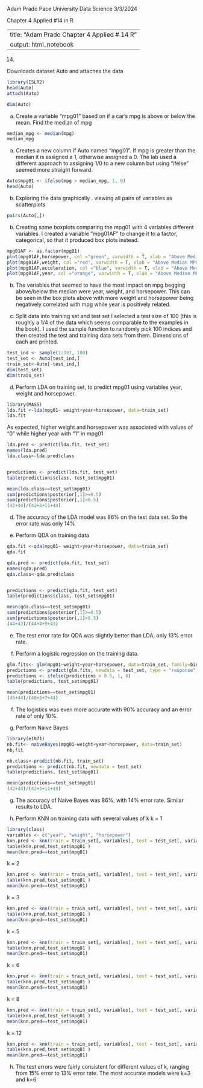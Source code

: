 Adam Prado
Pace University Data Science
3/3/2024

Chapter 4 Applied #14 in R

---
title: "Adam Prado Chapter 4 Applied # 14 R"
output: html_notebook
---

14)

Downloads dataset Auto and attaches the data
```{r}
library(ISLR2)
head(Auto)
attach(Auto)

```
```{r}
dim(Auto)
```
a) Create a variable "mpg01" based on if a car's mpg is above or below the mean.
Find the median of mpg
```{r}
median_mpg <- median(mpg)
median_mpg
```
a) Creates a new column if Auto named "mpg01".  If mpg is greater than the median it is assigned a 1, otherwise assigned a 0.  The lab used a different approach to assigning 1/0 to a new column but using "ifelse" seemed more straight forward.
```{r}
Auto$mpg01 <- ifelse(mpg > median_mpg, 1, 0)
head(Auto)
```

b) Exploring the data graphically .
viewing all pairs of variables as scatterplots
```{r}
pairs(Auto[,])
```
b) Creating some boxplots comparing the mpg01 with 4 variables different variables. 
I created a variable "mpg01AF" to change it to a factor, categorical, so that it produced box plots instead.
```{r}
mpg01AF <- as.factor(mpg01)
plot(mpg01AF,horsepower, col ="green", varwidth = T, xlab = "Above Median MPG", ylab="Horsepower", main = "Above median mpg vs horsepower")
plot(mpg01AF,weight, col ="red", varwidth = T, xlab = "Above Median MPG", ylab="weight", main = "Above median mpg vs weight")
plot(mpg01AF,acceleration, col ="blue", varwidth = T, xlab = "Above Median MPG", ylab="Acceleration", main = "Above median mpg vs acceleration")
plot(mpg01AF,year, col ="orange", varwidth = T, xlab = "Above Median MPG", ylab="year", main = "Above median mpg vs year")

```
b) The variables that seemed to have the most impact on mpg begging above/below the median were year, weight, and horsepower.  This can be seen in the box plots above with more weight and horsepower being negatively correlated with mpg while year is positively related.

c) Split data into training set and test set
I selected a test size of 100 (this is roughly a 1/4 of the data which seems comparable to the examples in the book).  I used the sample function to randomly pick 100 indices and then created the test and training data sets from them.  Dimensions of each are printed.
```{r}
test_ind <- sample(1:397, 100)
test_set <- Auto[test_ind,]
train_set<-Auto[-test_ind,]
dim(test_set)
dim(train_set)
```
d) Perform LDA on training set, to predict mpg01 using variables year, weight and horsepower.
```{r}
library(MASS)
lda.fit <-lda(mpg01~ weight+year+horsepower, data=train_set)
lda.fit
```
As expected, higher weight and horsepower was associated with values of "0" while higher year with "1" in mpg01

```{r}
lda.pred <- predict(lda.fit, test_set)
names(lda.pred)
lda.class<-lda.pred$class


predictions <- predict(lda.fit, test_set)
table(predictions$class, test_set$mpg01)

```
```{r}
mean(lda.class==test_set$mpg01)
sum(predictions$posterior[,1]>=0.5)
sum(predictions$posterior[,1]<0.5)
(42+44)/(42+3+11+44)
```
d) The accuracy of the LDA model was 86% on the test data set.  So the error rate was only 14%

e) Perform QDA on training data
```{r}
qda.fit <-qda(mpg01~ weight+year+horsepower, data=train_set)
qda.fit
```
```{r}
qda.pred <- predict(qda.fit, test_set)
names(qda.pred)
qda.class<-qda.pred$class


predictions <- predict(qda.fit, test_set)
table(predictions$class, test_set$mpg01)
```
```{r}
mean(qda.class==test_set$mpg01)
sum(predictions$posterior[,1]>=0.5)
sum(predictions$posterior[,1]<0.5)
(44+43)/(44+4+9+43)
```
e)  The test error rate for QDA was slightly better than LDA, only 13% error rate.

f) Perform a logistic regression on the training data.
```{r}
glm.fits<- glm(mpg01~weight+year+horsepower, data=train_set, family=binomial)
predictions <- predict(glm.fits, newdata = test_set, type = "response")
predictions <- ifelse(predictions > 0.5, 1, 0)
table(predictions, test_set$mpg01)
```

```{r}
mean(predictions==test_set$mpg01)
(46+44)/(46+3+7+44)
```
f)  The logistics was even more accurate with 90% accuracy and an error rate of only 10%.

g)  Perform Naive Bayes
```{r}
library(e1071)
nb.fit<- naiveBayes(mpg01~weight+year+horsepower, data=train_set)
nb.fit
```
```{r}
nb.class<-predict(nb.fit, train_set)
predictions <- predict(nb.fit, newdata = test_set)
table(predictions, test_set$mpg01)

```
```{r}
mean(predictions==test_set$mpg01)
(42+44)/(42+3+11+44)
```
g) The accuracy of Naive Bayes was 86%, with 14% error rate.  Similar results to LDA.

h) Perform KNN on training data with several values of k
k = 1
```{r}
library(class)
variables <- c("year", "weight", "horsepower")
knn.pred <- knn(train = train_set[, variables], test = test_set[, variables], cl = train_set$mpg01, k = 1)
table(knn.pred,test_set$mpg01 )
mean(knn.pred==test_set$mpg01)

```
k = 2
```{r}
knn.pred <- knn(train = train_set[, variables], test = test_set[, variables], cl = train_set$mpg01, k = 2)
table(knn.pred,test_set$mpg01 )
mean(knn.pred==test_set$mpg01)

```
k = 3
```{r}
knn.pred <- knn(train = train_set[, variables], test = test_set[, variables], cl = train_set$mpg01, k = 3)
table(knn.pred,test_set$mpg01 )
mean(knn.pred==test_set$mpg01)

```
k = 5
```{r}
knn.pred <- knn(train = train_set[, variables], test = test_set[, variables], cl = train_set$mpg01, k = 5)
table(knn.pred,test_set$mpg01 )
mean(knn.pred==test_set$mpg01)

```

k = 6
```{r}
knn.pred <- knn(train = train_set[, variables], test = test_set[, variables], cl = train_set$mpg01, k = 6)
table(knn.pred,test_set$mpg01 )
mean(knn.pred==test_set$mpg01)

```

k = 8
```{r}
knn.pred <- knn(train = train_set[, variables], test = test_set[, variables], cl = train_set$mpg01, k = 8)
table(knn.pred,test_set$mpg01 )
mean(knn.pred==test_set$mpg01)

```

k = 12
```{r}
knn.pred <- knn(train = train_set[, variables], test = test_set[, variables], cl = train_set$mpg01, k = 12)
table(knn.pred,test_set$mpg01 )
mean(knn.pred==test_set$mpg01)

```

h) The test errors were fairly consistent for different values of k, ranging from 15% error to 13% error rate. The most accurate models were k=3 and k=6
